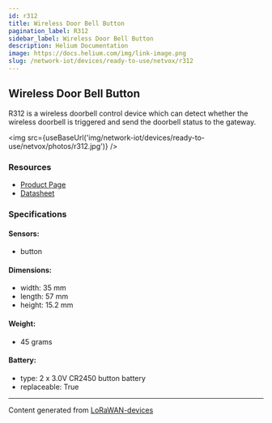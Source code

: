 ```yaml
---
id: r312
title: Wireless Door Bell Button
pagination_label: R312
sidebar_label: Wireless Door Bell Button
description: Helium Documentation
image: https://docs.helium.com/img/link-image.png
slug: /network-iot/devices/ready-to-use/netvox/r312
---
```



## Wireless Door Bell Button

R312 is a wireless doorbell control device which can detect whether the wireless doorbell is
triggered and send the doorbell status to the gateway.

<img src={useBaseUrl('img/network-iot/devices/ready-to-use/netvox/photos/r312.jpg')} />

### Resources

- [Product Page](http://www.netvox.com.tw/product.asp?pro=R312)
- [Datasheet](http://www.netvox.com.tw/um/R312/R312datasheet.pdf)

### Specifications

#### Sensors:

- button

#### Dimensions:

- width: 35 mm
- length: 57 mm
- height: 15.2 mm

#### Weight:

- 45 grams

#### Battery:

- type: 2 x 3.0V CR2450 button battery
- replaceable: True

---

Content generated from [LoRaWAN-devices](https://github.com/TheThingsNetwork/lorawan-devices)
